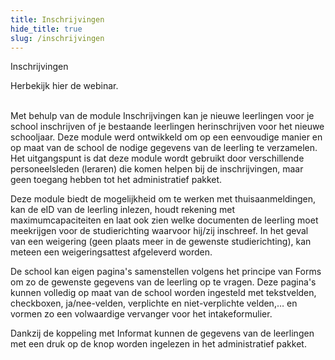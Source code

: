 ```yaml
---
title: Inschrijvingen
hide_title: true
slug: /inschrijvingen
---
```


<ImageTitle img="inschrijvingen.png">Inschrijvingen</ImageTitle>


Herbekijk hier de webinar. 
<Youtube url="https://www.youtube.com/embed/qgJtWpAjh98" /> 

<br />
Met behulp van de module Inschrijvingen kan je nieuwe leerlingen voor je school inschrijven of je bestaande leerlingen herinschrijven voor het nieuwe schooljaar. Deze module werd ontwikkeld om op een eenvoudige manier en op maat van de school de nodige gegevens van de leerling te verzamelen. Het uitgangspunt is dat deze module wordt gebruikt door verschillende personeelsleden (leraren) die komen helpen bij de inschrijvingen, maar geen toegang hebben tot het administratief pakket.

Deze module biedt de mogelijkheid om te werken met thuisaanmeldingen, kan de eID van de leerling inlezen, houdt rekening met maximumcapaciteiten en laat ook zien welke documenten de leerling moet meekrijgen voor de studierichting waarvoor hij/zij inschreef. In het geval van een weigering (geen plaats meer in de gewenste studierichting), kan meteen een weigeringsattest afgeleverd worden.

De school kan eigen pagina's samenstellen volgens het principe van Forms om zo de gewenste gegevens van de leerling op te vragen. Deze pagina's kunnen volledig op maat van de school worden ingesteld met tekstvelden, checkboxen, ja/nee-velden, verplichte en niet-verplichte velden,… en vormen zo een volwaardige vervanger voor het intakeformulier.

Dankzij de koppeling met Informat kunnen de gegevens van de leerlingen met een druk op de knop worden ingelezen in het administratief pakket.


<br />
<DocCardList />


